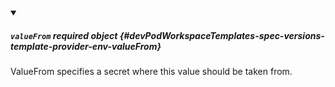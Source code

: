 


<details className="config-field" data-expandable="true" open>
<summary>

##### `valueFrom` <span className="config-field-required" data-required="false">required</span> <span className="config-field-type">object</span> <span className="config-field-default"></span> <span className="config-field-enum"></span> {#devPodWorkspaceTemplates-spec-versions-template-provider-env-valueFrom}

ValueFrom specifies a secret where this value should be taken from.

</summary>

<PartialValueFromreference />


</details>
